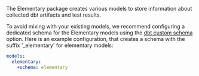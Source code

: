 The Elementary package creates various models to store information about collected dbt artifacts and test results.

To avoid mixing with your existing models, we recommend configuring a dedicated schema for the Elementary models using
the [dbt custom schema](https://docs.getdbt.com/docs/building-a-dbt-project/building-models/using-custom-schemas)
option.
Here is an example configuration, that creates a schema with the suffix '_elementary' for elementary models:
```yml dbt_project.yml
models:
  elementary:
    +schema: elementary
```